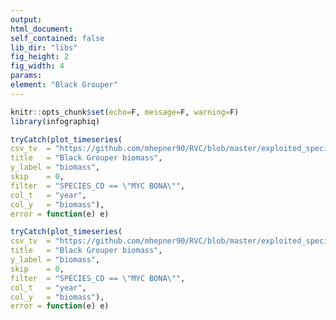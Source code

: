 ```yaml
---
output:
html_document:
self_contained: false
lib_dir: "libs"
fig_height: 2
fig_width: 4
params:
element: "Black Grouper"
---
```


```r
knitr::opts_chunk$set(echo=F, message=F, warning=F)
library(infographiq)
```

```r
tryCatch(plot_timeseries(
csv_tv  = "https://github.com/mhepner90/RVC/blob/master/exploited_species/exploited_fk_bio.csv",
title   = "Black Grouper biomass",
y_label = "biomass",
skip    = 0,
filter  = "SPECIES_CD == \"MYC BONA\"",
col_t   = "year",
col_y   = "biomass"),
error = function(e) e)
```

```r
tryCatch(plot_timeseries(
csv_tv  = "https://github.com/mhepner90/RVC/blob/master/exploited_species/exploited_fk_bio.csv",
title   = "Black Grouper biomass",
y_label = "biomass",
skip    = 0,
filter  = "SPECIES_CD == \"MYC BONA\"",
col_t   = "year",
col_y   = "biomass"),
error = function(e) e)
```
